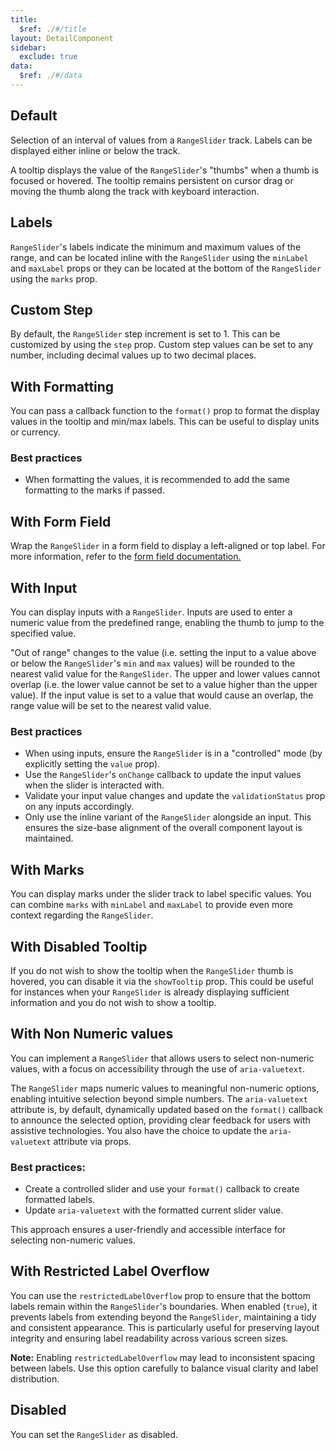 ```yaml
---
title:
  $ref: ./#/title
layout: DetailComponent
sidebar:
  exclude: true
data:
  $ref: ./#/data
---
```


## Default

Selection of an interval of values from a `RangeSlider` track. Labels can be displayed either inline or below the track.

A tooltip displays the value of the `RangeSlider`'s "thumbs" when a thumb is focused or hovered. The tooltip remains persistent on cursor drag or moving the thumb along the track with keyboard interaction.

<LivePreview componentName="range-slider" exampleName="Default" />

## Labels

`RangeSlider`'s labels indicate the minimum and maximum values of the range, and can be located inline with the `RangeSlider` using the `minLabel` and `maxLabel` props or they can be located at the bottom of the `RangeSlider` using the `marks` prop.

<LivePreview componentName="range-slider" exampleName="WithLabels" />

## Custom Step

By default, the `RangeSlider` step increment is set to 1. This can be customized by using the `step` prop. Custom step values can be set to any number, including decimal values up to two decimal places.

<LivePreview componentName="range-slider" exampleName="WithCustomStep" />

## With Formatting

You can pass a callback function to the `format()` prop to format the display values in the tooltip and min/max labels. This can be useful to display units or currency.

### Best practices

- When formatting the values, it is recommended to add the same formatting to the marks if passed.

<LivePreview componentName="range-slider" exampleName="WithFormatting" />

## With Form Field

Wrap the `RangeSlider` in a form field to display a left-aligned or top label. For more information, refer to the [form field documentation.](/salt/components/form-field/examples)

<LivePreview componentName="range-slider" exampleName="WithFormField" />

## With Input

You can display inputs with a `RangeSlider`. Inputs are used to enter a numeric value from the predefined range, enabling the thumb to jump to the specified value.

"Out of range" changes to the value (i.e. setting the input to a value above or below the `RangeSlider`'s `min` and `max` values) will be rounded to the nearest valid value for the `RangeSlider`. The upper and lower values cannot overlap (i.e. the lower value cannot be set to a value higher than the upper value). If the input value is set to a value that would cause an overlap, the range value will be set to the nearest valid value.

### Best practices

- When using inputs, ensure the `RangeSlider` is in a "controlled" mode (by explicitly setting the `value` prop).
- Use the `RangeSlider`'s `onChange` callback to update the input values when the slider is interacted with.
- Validate your input value changes and update the `validationStatus` prop on any inputs accordingly.
- Only use the inline variant of the `RangeSlider` alongside an input. This ensures the size-base alignment of the overall component layout is maintained.

<LivePreview componentName="range-slider" exampleName="WithInput" />

## With Marks

You can display marks under the slider track to label specific values. You can combine `marks` with `minLabel` and `maxLabel` to provide even more context regarding the `RangeSlider`.

<LivePreview componentName="range-slider" exampleName="WithMarks" />

## With Disabled Tooltip

If you do not wish to show the tooltip when the `RangeSlider` thumb is hovered, you can disable it via the `showTooltip` prop. This could be useful for instances when your `RangeSlider` is already displaying sufficient information and you do not wish to show a tooltip.

<LivePreview componentName="range-slider" exampleName="WithDisabledTooltip" />

## With Non Numeric values

You can implement a `RangeSlider` that allows users to select non-numeric values, with a focus on accessibility through the use of `aria-valuetext`.

The `RangeSlider` maps numeric values to meaningful non-numeric options, enabling intuitive selection beyond simple numbers. The `aria-valuetext` attribute is, by default, dynamically updated based on the `format()` callback to announce the selected option, providing clear feedback for users with assistive technologies. You also have the choice to update the `aria-valuetext` attribute via props.

### Best practices:

- Create a controlled slider and use your `format()` callback to create formatted labels.
- Update `aria-valuetext` with the formatted current slider value.

This approach ensures a user-friendly and accessible interface for selecting non-numeric values.

<LivePreview componentName="range-slider" exampleName="WithNonNumericValues" />

## With Restricted Label Overflow

You can use the `restrictedLabelOverflow` prop to ensure that the bottom labels remain within the `RangeSlider`'s boundaries. When enabled (`true`), it prevents labels from extending beyond the `RangeSlider`, maintaining a tidy and consistent appearance. This is particularly useful for preserving layout integrity and ensuring label readability across various screen sizes.

**Note:** Enabling `restrictedLabelOverflow` may lead to inconsistent spacing between labels. Use this option carefully to balance visual clarity and label distribution.

<LivePreview
  componentName="range-slider"
  exampleName="WithRestrictedLabelOverflow"
/>

## Disabled

You can set the `RangeSlider` as disabled.

<LivePreview componentName="range-slider" exampleName="Disabled" />

